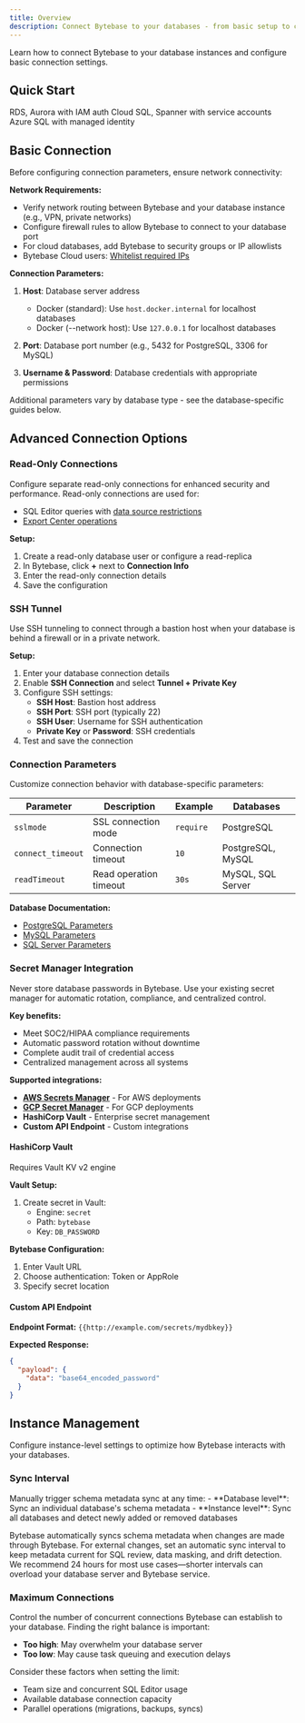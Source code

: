 ```yaml
---
title: Overview
description: Connect Bytebase to your databases - from basic setup to cloud-native authentication
---
```


Learn how to connect Bytebase to your database instances and configure basic connection settings.

## Quick Start

<Columns cols={3}>
  <Card title="AWS Databases" href="/get-started/connect/aws" icon="aws">
    RDS, Aurora with IAM auth
  </Card>
  <Card title="GCP Databases" href="/get-started/connect/gcp" icon="google">
    Cloud SQL, Spanner with service accounts
  </Card>
  <Card title="Azure Databases" href="/get-started/connect/azure" icon="microsoft">
    Azure SQL with managed identity
  </Card>
</Columns>

## Basic Connection

Before configuring connection parameters, ensure network connectivity:

**Network Requirements:**
- Verify network routing between Bytebase and your database instance (e.g., VPN, private networks)
- Configure firewall rules to allow Bytebase to connect to your database port
- For cloud databases, add Bytebase to security groups or IP allowlists
- Bytebase Cloud users: [Whitelist required IPs](/get-started/cloud#prerequisites)

**Connection Parameters:**

1. **Host**: Database server address
   - Docker (standard): Use `host.docker.internal` for localhost databases
   - Docker (--network host): Use `127.0.0.1` for localhost databases

2. **Port**: Database port number (e.g., 5432 for PostgreSQL, 3306 for MySQL)

3. **Username & Password**: Database credentials with appropriate permissions

Additional parameters vary by database type - see the database-specific guides below.

## Advanced Connection Options

### Read-Only Connections

Configure separate read-only connections for enhanced security and performance. Read-only connections are used for:
- SQL Editor queries with [data source restrictions](/sql-editor/settings/data-source-restriction)
- [Export Center operations](/security/database-permission/export#request-from-export-center)

**Setup:**
1. Create a read-only database user or configure a read-replica
2. In Bytebase, click **+** next to **Connection Info**
3. Enter the read-only connection details
4. Save the configuration

### SSH Tunnel

Use SSH tunneling to connect through a bastion host when your database is behind a firewall or in a private network.

**Setup:**
1. Enter your database connection details
2. Enable **SSH Connection** and select **Tunnel + Private Key**
3. Configure SSH settings:
   - **SSH Host**: Bastion host address
   - **SSH Port**: SSH port (typically 22)
   - **SSH User**: Username for SSH authentication
   - **Private Key** or **Password**: SSH credentials
4. Test and save the connection

### Connection Parameters

Customize connection behavior with database-specific parameters:

| Parameter | Description | Example | Databases |
|-----------|------------|---------|-----------|
| `sslmode` | SSL connection mode | `require` | PostgreSQL |
| `connect_timeout` | Connection timeout | `10` | PostgreSQL, MySQL |
| `readTimeout` | Read operation timeout | `30s` | MySQL, SQL Server |

**Database Documentation:**
- [PostgreSQL Parameters](https://www.postgresql.org/docs/current/libpq-connect.html)
- [MySQL Parameters](https://github.com/go-sql-driver/mysql#parameters)
- [SQL Server Parameters](https://pkg.go.dev/github.com/microsoft/go-mssqldb#section-readme)

### Secret Manager Integration

Never store database passwords in Bytebase. Use your existing secret manager for automatic rotation, compliance, and centralized control.

**Key benefits:**
- Meet SOC2/HIPAA compliance requirements
- Automatic password rotation without downtime
- Complete audit trail of credential access
- Centralized management across all systems

**Supported integrations:**

- **[AWS Secrets Manager](/get-started/connect/aws#aws-secrets-manager)** - For AWS deployments
- **[GCP Secret Manager](/get-started/connect/gcp#gcp-secret-manager)** - For GCP deployments
- **HashiCorp Vault** - Enterprise secret management
- **Custom API Endpoint** - Custom integrations

#### HashiCorp Vault

<Note>
Requires Vault KV v2 engine
</Note>

**Vault Setup:**
1. Create secret in Vault:
   - Engine: `secret`
   - Path: `bytebase`
   - Key: `DB_PASSWORD`

**Bytebase Configuration:**
1. Enter Vault URL
2. Choose authentication: Token or AppRole
3. Specify secret location

#### Custom API Endpoint

**Endpoint Format:** `{{http://example.com/secrets/mydbkey}}`

**Expected Response:**
```json
{
  "payload": {
    "data": "base64_encoded_password"
  }
}
```

## Instance Management

Configure instance-level settings to optimize how Bytebase interacts with your databases.

### Sync Interval

<Tip>
Manually trigger schema metadata sync at any time:
- **Database level**: Sync an individual database's schema metadata
- **Instance level**: Sync all databases and detect newly added or removed databases
</Tip>

Bytebase automatically syncs schema metadata when changes are made through Bytebase. For external changes, set an automatic sync interval to keep metadata current for SQL review, data masking, and drift detection. We recommend 24 hours for most use cases—shorter intervals can overload your database server and Bytebase service.

### Maximum Connections

Control the number of concurrent connections Bytebase can establish to your database. Finding the right balance is important:
- **Too high**: May overwhelm your database server
- **Too low**: May cause task queuing and execution delays

Consider these factors when setting the limit:
- Team size and concurrent SQL Editor usage
- Available database connection capacity
- Parallel operations (migrations, backups, syncs)
